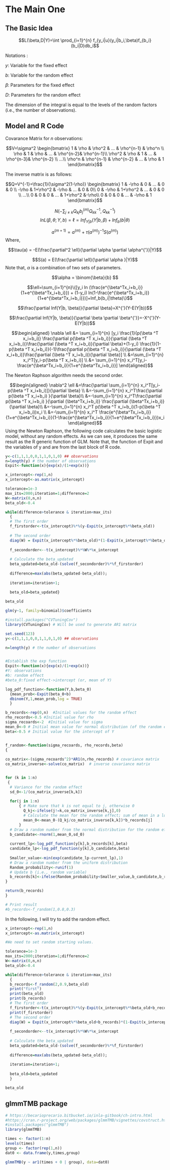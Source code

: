 # The Main One

## The Basic Idea

$$L(\beta,D|Y)=\int \prod_{i=1}^{n} f_{y_i|u}(y_i|b_i,\beta)f_{b_i}(b_i|D)db_i$$

Notations :

$y$: Variable for the fixed effect 

$b$: Variable for the random effect 

$\beta$: Parameters for the fixed effect

$D$: Parameters for the random effect

The dimension of the integral is equal to the levels of the random factors (i.e., the number of observations).
 
## Model and R Code

Covarance Matrix for $n$ observations:

$$V=\sigma^2 \begin{bmatrix} 1 & \rho & \rho^2 & ... & \rho^{n-1} & \rho^n \\ \rho & 1 & \rho & ... & \rho^{n-2}& \rho^{n-1}\\ \rho^2 & \rho & 1 & ... & \rho^{n-3}& \rho^{n-2} \\ ...\\ \rho^n & \rho^{n-1} & \rho^{n-2} & ... & \rho & 1 \end{bmatrix}$$


The inverse matrix is as follows:

$$Q=V^{-1}=\frac{1}{\sigma^2(1-\rho)} \begin{bmatrix} 1 & -\rho & 0 & ... & 0 & 0 \\ -\rho & 1+\rho^2 & -\rho & ... & 0 & 0\\ 0 & -\rho & 1+\rho^2 & ... & 0 & 0 \\ ...\\ 0 & 0 & 0 & ... & 1+\rho^2 &-\rho\\ 0 & 0 & 0 & ... & -\rho & 1 \end{bmatrix}$$

$$N(-\sum_{j\neq k} Q_{kj}b_j^{(m)}Q_{kk}^{-1},Q_{kk}^{-1})$$
$$ln L(\beta, \theta; Y,b)=\ell=lnf_{Y|b}(Y|b,\beta)+lnf_b(b|\theta)$$

$$a^{(m+1)}=a^{(m)}+\tau(a^{(m)})^{-1} S(a^{(m)})$$
Where,

$$\tau(a) = -E(\frac{\partial^2 \ell}{\partial \alpha \partial \alpha^{'}}|Y)$$

$$S(a) = E(\frac{\partial \ell}{\partial \alpha }|Y)$$
Note that, $\alpha$ is a combination of two sets of parameters.

$$\alpha = \binom{\beta}{b} $$

$$\ell=\sum_{i=1}^{n}\{[y_i ln (\frac{e^{\beta^Tx_i+b_i}}{1+e^{\beta^Tx_i+b_i}}) + (1-y_i) ln(1-\frac{e^{\beta^Tx_i+b_i}}{1+e^{\beta^Tx_i+b_i}})]+lnf_b(b_i|\theta)\}$$


$$\frac{\partial lnf(Y|b, \beta)}{\partial \beta}=X^{'}(Y-E(Y|b))$$

$$\frac{\partial lnf(Y|b, \beta)}{\partial \beta \partial \beta^{'}}=-X^{'}(Y-E(Y|b))$$

$$\begin{aligned} \nabla \ell &= \sum_{i=1}^{n} [y_i \frac{1}{p(\beta ^T x_i+b_i)} \frac{\partial p(\beta ^T x_i+b_i)}{\partial (\beta ^T x_i+b_i)}\frac{\partial (\beta ^T x_i+b_i)}{\partial \beta}+(1-y_i) \frac{1}{1-p(\beta ^T x_i+b_i)}(-1)\frac{\partial p(\beta ^T x_i+b_i)}{\partial (\beta ^T x_i+b_i)}\frac{\partial (\beta ^T x_i+b_i)}{\partial \beta}] \\ &=\sum_{i=1}^{n} x_i^T[y_i-p(\beta ^T x_i+b_i)] \\ &= \sum_{i=1}^{n} x_i^T[y_i-\frac{e^{\beta^Tx_i+b_i}}{1+e^{\beta^Tx_i+b_i}}] \end{aligned}$$


The Newton Raphson algorithm needs the second order.

$$\begin{aligned} \nabla^2 \ell &=\frac{\partial \sum_{i=1}^{n} x_i^T[y_i-p(\beta ^T x_i+b_i)]}{\partial \beta} \\ &=-\sum_{i=1}^{n} x_i^T\frac{\partial p(\beta ^T x_i+b_i) }{\partial \beta}\\ &=-\sum_{i=1}^{n} x_i^T\frac{\partial p(\beta ^T x_i+b_i) }{\partial (\beta^Tx_i+b_i)} \frac{\partial (\beta^Tx_i+b_i)}{\partial \beta}\\ &=-\sum_{i=1}^{n} x_i^T p(\beta ^T x_i+b_i)(1-p(\beta ^T x_i+b_i))x_i \\ &=-\sum_{i=1}^{n} x_i^T \frac{e^{\beta^Tx_i+b_i}}{1+e^{\beta^Tx_i+b_i}}(1-\frac{e^{\beta^Tx_i+b_i}}{1+e^{\beta^Tx_i+b_i}})x_i \end{aligned}$$
Using the Newton Raphson, the following code calculates the basic logistic model, without any random effects. As we can see, it produces the same result as the R generic function of GLM. Note that, the function of Expit and the variables of y and are from the last block of R code.

```R
y<-c(1,1,1,0,0,1,1,0,1,0) ## observations
n=length(y) # the number of observations
Expit<-function(x){exp(x)/(1+exp(x))}

x_intercept<-rep(1,n)
x_intercept<-as.matrix(x_intercept)

tolerance=1e-3
max_its=2000;iteration=1;difference=2
W<-matrix(0,n,n)
beta_old<-0.4

while(difference>tolerance & iteration<max_its)
  {
  # The first order
  f_firstorder<-t(x_intercept)%*%(y-Expit(x_intercept%*%beta_old))
  
  # The second order
  diag(W) = Expit(x_intercept%*%beta_old)*(1-Expit(x_intercept%*%beta_old))
  
  f_secondorder<--t(x_intercept)%*%W%*%x_intercept
  
  # Calculate the beta_updated
  beta_updated=beta_old-(solve(f_secondorder)%*%f_firstorder)
  
  difference=max(abs(beta_updated-beta_old));
  
  iteration=iteration+1;
  
  beta_old=beta_updated}

beta_old

glm(y~1, family=binomial)$coefficients
```


```R

#install.packages("CVTuningCov")
library(CVTuningCov) # Will be used to generate AR1 matrix

set.seed(123)
y<-c(1,1,1,0,0,1,1,0,1,0) ## observations

n=length(y) # the number of observations


#Establish the exp function
Expit<-function(x){exp(x)/(1+exp(x))}
#Y: observations
#b: random effect
#beta_0:fixed effect->intercept (or, mean of Y)

log_pdf_function<-function(Y,b,beta_0)
  {mean_prob<-Expit(beta_0+b)
  dbinom(Y,1,mean_prob,log = TRUE)
  }

b_records<-rep(0,n)  #Initial values for the random effect
rho_records<-0.5 #Initial value for rho
sigma_recoards<-2  #Initial value for sigma
mean_0<-0 # Initial mean value for normal distribution (of the random effect)
beta<-0.5 # Initial value for the intercept of Y


f_random<-function(sigma_recoards, rho_records,beta)
{
  
co_matrix<-(sigma_recoards^2)*AR1(n,rho_records) # covariance matrix
co_matrix_inverse<-solve(co_matrix)  # inverse covariance matrix


for (k in 1:n)
 {
  # Variance for the random effect
  sd_0<-1/(co_matrix_inverse[k,k])
  
  for(j in 1:n)
      { # Make sure that k is not equal to j, otherwise 0
        Q_kj<-ifelse(j!=k,co_matrix_inverse[k,j],0)
        # Calculate the mean for the random effect; sum of mean in a loop
        mean_0<-mean_0-(Q_kj/co_matrix_inverse[k,k])*b_records[j]
      }
  # Draw a random number from the normal distribution for the random effect
  b_candidate<-rnorm(1,mean_0,sd_0)
  
  current_lp<-log_pdf_function(y[k],b_records[k],beta)
  candidate_lp<-log_pdf_function(y[k],b_candidate,beta)
  
  Smaller_value<-min(exp(candidate_lp-current_lp),1)
  # Draw a random number from the uniform distribution
  Random_probability<-runif(1)
  # Update b (i.e., random variable)
  b_records[k]<-ifelse(Random_probability<Smaller_value,b_candidate,b_records[k])
}

return(b_records)
}

# Print result
#b_records<-f_random(1,0.8,0.3) 
```


In the following, I will try to add the random effect. 

```R
x_intercept<-rep(1,n)
x_intercept<-as.matrix(x_intercept)

#We need to set random starting values.

tolerance=1e-3
max_its=2000;iteration=1;difference=2
W<-matrix(0,n,n)
beta_old<-0.4

while(difference>tolerance & iteration<max_its)
  {
  b_records<-f_random(2,0.9,beta_old)
  print("first")
  print(beta_old)
  print(b_records)
  # The first order
  f_firstorder<-t(x_intercept)%*%(y-Expit(x_intercept%*%beta_old+b_records))
  print(f_firstorder)
  # The second order
  diag(W) = Expit(x_intercept%*%beta_old+b_records)*(1-Expit(x_intercept%*%beta_old+b_records))
  
  f_secondorder<--t(x_intercept)%*%W%*%x_intercept
  
  # Calculate the beta_updated
  beta_updated=beta_old-(solve(f_secondorder)%*%f_firstorder)
  
  difference=max(abs(beta_updated-beta_old));
  
  iteration=iteration+1;
  
  beta_old=beta_updated
  }

beta_old


```

## glmmTMB package

```r
# https://becarioprecario.bitbucket.io/inla-gitbook/ch-intro.html
#https://cran.r-project.org/web/packages/glmmTMB/vignettes/covstruct.html
#install.packages("glmmTMB")
library(glmmTMB)

times <- factor(1:n)
levels(times)
group <- factor(rep(1,n))
dat0 <- data.frame(y,times,group)

glmmTMB(y ~ ar1(times + 0 | group), data=dat0)

```
